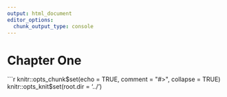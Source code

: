 ```yaml
---
output: html_document
editor_options:
  chunk_output_type: console
---
```

# Chapter One
```r
knitr::opts_chunk$set(echo = TRUE,
                      comment = "#>",
                      collapse = TRUE)
knitr::opts_knit$set(root.dir = '../')
